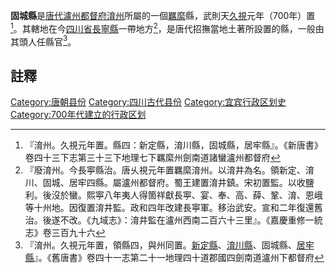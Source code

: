 '''固城縣'''是[[唐代|唐代]][[瀘州都督府|瀘州都督府]][[淯州_(瀘州)|淯州]]所屬的一個[[羈縻|羈縻]]縣，武則天[[久視|久視]]元年（700年）置<ref>『淯州。久視元年置。縣四：新定縣，淯川縣，固城縣，居牢縣』。《新唐書》卷四十三下志第三十三下地理七下羈縻州劍南道諸蠻瀘州都督府</ref>。其轄地在今[[四川省|四川省]][[長寧縣|長寧縣]]一帶地方<ref>『廢淯州。今長寕縣治。唐乆視元年置羈縻淯州。以淯井為名。領新定、淯川、固城、居牢四縣。屬瀘州都督府。蜀王建置淯井鎮。宋初置監。以收鹽利。後沒於蠻。熙寕八年夷人得箇祥獻長寕、宴、奉、高、薛、鞏、淯、恩峨等十州地。因復置淯井監。政和四年改建長寕軍。移治武安。宣和二年復還舊治。後遂不改。《九域志》：淯井監在瀘州西南二百六十三里』。《嘉慶重修一統志》卷三百九十六</ref>，是唐代招撫當地土著所設置的縣，一般由其頭人任縣官<ref>『淯州。久視元年置，領縣四，與州同置。[[新定縣|新定縣]]、[[淯川縣|淯川縣]]、固城縣、[[居牢縣|居牢縣]]』。《舊唐書》卷四十一志第二十一地理四十道郡國四劍南道瀘州下都督府</ref>。

==註釋==
{{reflist}}
{{唐朝行政區劃小作品}}
[[Category:唐朝县份|Category:唐朝县份]]
[[Category:四川古代县份|Category:四川古代县份]]
[[Category:宜宾行政区划史|Category:宜宾行政区划史]]
[[Category:700年代建立的行政区划|Category:700年代建立的行政区划]]